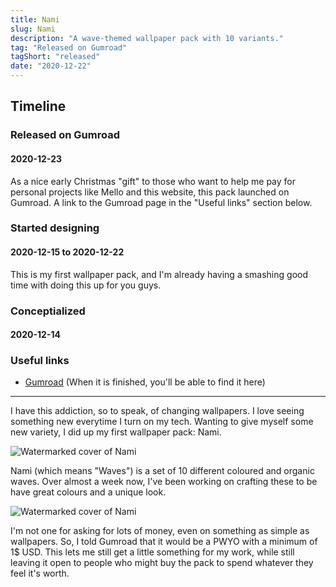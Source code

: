 ```yaml
---
title: Nami
slug: Nami
description: "A wave-themed wallpaper pack with 10 variants."
tag: "Released on Gumroad"
tagShort: "released"
date: "2020-12-22"
---
```


<h2>Timeline</h2>
<section id="timeline">
  <section class="released">
    <h3>Released on Gumroad</h3>
    <h4>2020-12-23</h4>
    <p>
      As a nice early Christmas "gift" to those who want to help me pay for personal projects like Mello and this website,
      this pack launched on Gumroad. A link to the Gumroad page in the "Useful links" section below.
    </p>
  </section>
  <section class="progress">
    <h3>Started designing</h3>
    <h4 class="minor">2020-12-15 to 2020-12-22</h4>
    <p>
      This is my first wallpaper pack, and I'm already having a smashing good time with doing this up for you guys.
    </p>
  </section>
  <section class="progress">
    <h3>Conceptialized</h3>
    <h4 class="minor">2020-12-14</h4>
  </section>
</section>

### Useful links
- [Gumroad](http://gum.co/lzjVt) (When it is finished, you'll be able to find it here)

---

I have this addiction, so to speak, of changing wallpapers. I love seeing something new everytime I turn on my tech. Wanting to give myself some new variety, I did up my first wallpaper pack: Nami.

![Watermarked cover of Nami](/assets/projects/nami/cover0.png)

Nami (which means "Waves") is a set of 10 different coloured and organic waves. Over almost a week now, I've been working on crafting these to be have great colours and a unique look.

![Watermarked cover of Nami](/assets/projects/nami/cover1.png)

I'm not one for asking for lots of money, even on something as simple as wallpapers. So, I told Gumroad that it would be a PWYO with a minimum of 1$ USD. This lets me still get a little something for my work, while still leaving it open to people who might buy the pack to spend whatever they feel it's worth.